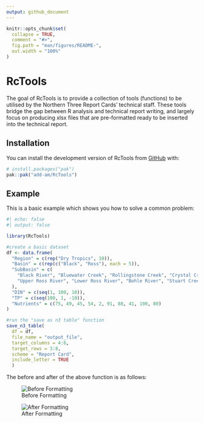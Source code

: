 ```yaml
---
output: github_document
---
```


<!-- README.md is generated from README.Rmd. Please edit that file -->

```r
knitr::opts_chunk$set(
  collapse = TRUE,
  comment = "#>",
  fig.path = "man/figures/README-",
  out.width = "100%"
)
```

# RcTools

<!-- badges: start -->
<!-- badges: end -->

The goal of RcTools is to provide a collection of tools (functions) to be utilised by the Northern Three Report Cards' technical staff. These tools bridge the gap between R analysis and technical report writing, and largely focus on producing xlsx files that are pre-formatted ready to be inserted into the technical report.

## Installation

You can install the development version of RcTools from [GitHub](https://github.com/) with:

``` r
# install.packages("pak")
pak::pak("add-am/RcTools")
```

## Example

This is a basic example which shows you how to solve a common problem:

```r
#| echo: false
#| output: false

library(RcTools)

#create a basic dataset
df <- data.frame(
  "Region" = c(rep("Dry Tropics", 10)),
  "Basin" = c(rep(c("Black", "Ross"), each = 5)),
  "SubBasin" = c(
    "Black River", "Bluewater Creek", "Rollingstone Creek", "Crystal Creek", "Paluma",
    "Upper Ross River", "Lower Ross River", "Bohle River", "Stuart Creek", "Alligator Creek"
  ),
  "DIN" = c(seq(1, 100, 10)),
  "TP" = c(seq(100, 1, -10)),
  "Nutrients" = c(75, 49, 45, 54, 2, 91, 88, 41, 100, 80)
)

#run the "save as n3 table" function
save_n3_table(
  df = df,
  file_name = "output_file",
  target_columns = 4:6,
  target_rows = 3:8,
  scheme = "Report Card",
  include_letter = TRUE
  )

```

The before and after of the above function is as follows:

![Before Formatting](before.png)

![After Formatting](after.png)
